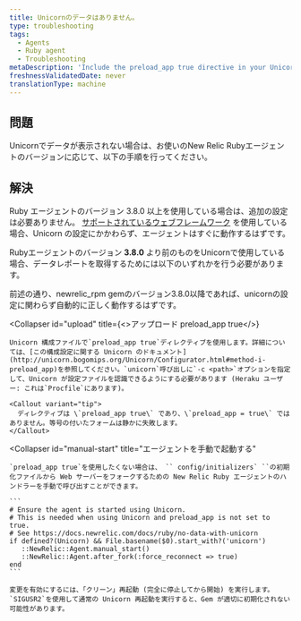 ```yaml
---
title: Unicornのデータはありません。
type: troubleshooting
tags:
  - Agents
  - Ruby agent
  - Troubleshooting
metaDescription: 'Include the preload_app true directive in your Unicorn configuration for New Relic''s Ruby agent, and then do a clean stop and restart.'
freshnessValidatedDate: never
translationType: machine
---
```


## 問題

Unicornでデータが表示されない場合は、お使いのNew Relic Rubyエージェントのバージョンに応じて、以下の手順を行ってください。

## 解決

Ruby エージェントのバージョン 3.8.0 以上を使用している場合は、追加の設定は必要ありません。 [サポートされているウェブフレームワーク](/docs/ruby/supported-frameworks) を使用している場合、Unicorn の設定にかかわらず、エージェントはすぐに動作するはずです。

Rubyエージェントのバージョン **3.8.0** より前のものをUnicornで使用している場合、データレポートを取得するためには以下のいずれかを行う必要があります。

<CollapserGroup>
  <Collapser
    id="upgrade"
    title="newrelic_rpm 3.8.0以上にアップグレードしてください。"
  >
    前述の通り、newrelic_rpm gemのバージョン3.8.0以降であれば、unicornの設定に関わらず自動的に正しく動作するはずです。
  </Collapser>

  <Collapser
    id="upload"
    title={<>アップロード <InlineCode>preload_app true</InlineCode></>}
  >
    Unicorn 構成ファイルで`preload_app true`ディレクティブを使用します。詳細については、[この構成設定に関する Unicorn のドキュメント](http://unicorn.bogomips.org/Unicorn/Configurator.html#method-i-preload_app)を参照してください。`unicorn`呼び出しに`-c <path>`オプションを指定して、Unicorn が設定ファイルを認識できるようにする必要があります (Heraku ユーザー: これは`Procfile`にあります)。

    <Callout variant="tip">
      ディレクティブは \`preload_app true\` であり、\`preload_app = true\` ではありません。等号の付いたフォームは静かに失敗します。
    </Callout>
  </Collapser>

  <Collapser
    id="manual-start"
    title="エージェントを手動で起動する"
  >
    `preload_app true`を使用したくない場合は、 `` config/initializers` ``の初期化ファイルから Web サーバーをフォークするための New Relic Ruby エージェントのハンドラーを手動で呼び出すことができます。

    ```
    # Ensure the agent is started using Unicorn.
    # This is needed when using Unicorn and preload_app is not set to true.
    # See https://docs.newrelic.com/docs/ruby/no-data-with-unicorn 
    if defined?(Unicorn) && File.basename($0).start_with?('unicorn') 
       ::NewRelic::Agent.manual_start() 
       ::NewRelic::Agent.after_fork(:force_reconnect => true) 
    end
    ```

    変更を有効にするには、「クリーン」再起動 (完全に停止してから開始) を実行します。`SIGUSR2`を使用して通常の Unicorn 再起動を実行すると、Gem が適切に初期化されない可能性があります。
  </Collapser>
</CollapserGroup>
